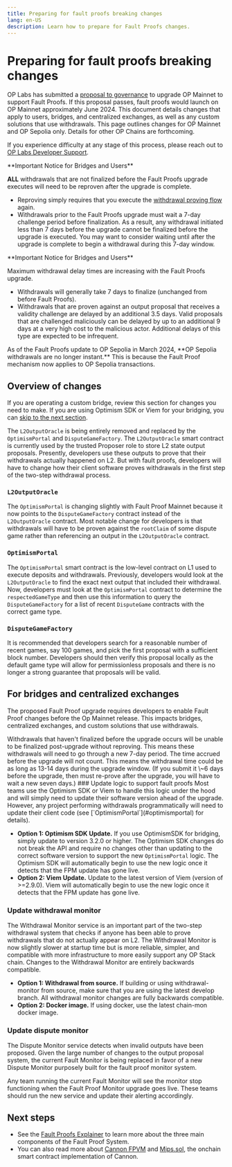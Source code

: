 ```yaml
---
title: Preparing for fault proofs breaking changes
lang: en-US
description: Learn how to prepare for Fault Proofs changes.
---
```



# Preparing for fault proofs breaking changes

OP Labs has submitted a [proposal to governance](https://gov.optimism.io/t/upgrade-proposal-fault-proofs/8161) to upgrade OP Mainnet to support Fault Proofs. If this proposal passes, fault proofs would launch on OP Mainnet approximately June 2024. This document details changes that apply to users, bridges, and centralized exchanges, as well as any custom solutions that use withdrawals. This page outlines changes for OP Mainnet and OP Sepolia only. Details for other OP Chains are forthcoming.

If you experience difficulty at any stage of this process, please reach out to [OP Labs Developer Support](https://github.com/ethereum-optimism/developers/discussions).

<Callout type="error">
 **Important Notice for Bridges and Users**

**ALL** withdrawals that are not finalized before the Fault Proofs upgrade executes will need to be reproven after the upgrade is complete.

  *   Reproving simply requires that you execute the [withdrawal proving flow](/stack/transactions/withdrawal-flow) again.
  *   Withdrawals prior to the Fault Proofs upgrade must wait a 7-day challenge period before finalization. As a result, any withdrawal initiated less than 7 days before the upgrade cannot be finalized before the upgrade is executed. You may want to consider waiting until after the upgrade is complete to begin a withdrawal during this 7-day window.
</Callout>

<Callout type="warning">
  **Important Notice for Bridges and Users**
  
  Maximum withdrawal delay times are increasing with the Fault Proofs upgrade.
  *   Withdrawals will generally take 7 days to finalize (unchanged from before Fault Proofs).
  *   Withdrawals that are proven against an output proposal that receives a validity challenge are delayed by an additional 3.5 days. Valid proposals that are challenged maliciously can be delayed by up to an additional 9 days at a very high cost to the malicious actor. Additional delays of this type are expected to be infrequent.
</Callout>

<Callout type="warning">
  As of the Fault Proofs update to OP Sepolia in March 2024, **OP Sepolia withdrawals are no longer instant.** This is because the Fault Proof mechanism now applies to OP Sepolia transactions.
</Callout>

## Overview of changes

If you are operating a custom bridge, review this section for changes you need to make. If you are using Optimism SDK or Viem for your bridging, you can [skip to the next section](#for-bridges-and-centralized-exchanges).

The `L2OutputOracle` is being entirely removed and replaced by the `OptimismPortal` and `DisputeGameFactory`. The `L2OutputOracle` smart contract is currently used by the trusted Proposer role to store L2 state output proposals.
Presently, developers use these outputs to prove that their withdrawals actually happened on L2. But with fault proofs, developers will have to change how their client software proves withdrawals in the first step of the two-step withdrawal process.

### `L2OutputOracle`

The `OptimismPortal` is changing slightly with Fault Proof Mainnet because it now points to the `DisputeGameFactory` contract instead of the `L2OutputOracle` contract.
Most notable change for developers is that withdrawals will have to be proven against the `rootClaim` of some dispute game rather than referencing an output in the `L2OutputOracle` contract.

### `OptimismPortal`

The `OptimismPortal` smart contract is the low-level contract on L1 used to execute deposits and withdrawals.
Previously, developers would look at the `L2OutputOracle` to find the exact next output that included their withdrawal.
Now, developers must look at the `OptimismPortal` contract to determine the `respectedGameType` and then use this information to query the `DisputeGameFactory` for a list of recent `DisputeGame` contracts with the correct game type.

### `DisputeGameFactory`

It is recommended that developers search for a reasonable number of recent games, say 100 games, and pick the first proposal with a sufficient block number.
Developers should then verify this proposal locally as the default game type will allow for permissionless proposals and there is no longer a strong guarantee that proposals will be valid.

## For bridges and centralized exchanges

The proposed Fault Proof upgrade requires developers to enable Fault Proof changes before the Op Mainnet release. This impacts bridges, centralized exchanges, and custom solutions that use withdrawals.

<Callout type="error">
  Withdrawals that haven't finalized before the upgrade occurs will be unable to be finalized post-upgrade without reproving. This means these withdrawals will need to go through a new 7-day period. The time accrued before the upgrade will not count.
  This means the withdrawal time could be as long as 13-14 days during the upgrade window. (If you submit it \~6 days before the upgrade, then must re-prove after the upgrade, you will have to wait a new seven days.)
</Callout>

<Steps>
  ### Update logic to support fault proofs

  <Callout type="info">
    Most teams use the Optimism SDK or Viem to handle this logic under the hood and will simply need to update their software version ahead of the upgrade. However, any project performing withdrawals programmatically will need to update their client code (see [`OptimismPortal`](#optimismportal) for details).
  </Callout>

  *   **Option 1: Optimism SDK Update.** If you use OptimismSDK for bridging, simply update to version 3.2.0 or higher.
      The Optimism SDK changes do not break the API and require no changes other than updating to the correct software version to support the new `OptimismPortal` logic. The Optimism SDK will automatically begin to use the new logic once it detects that the FPM update has gone live.
  *   **Option 2: Viem Update.** Update to the latest version of Viem (version of >=2.9.0). Viem will automatically begin to use the new logic once it detects that the FPM update has gone live.

  ### Update withdrawal monitor

  The Withdrawal Monitor service is an important part of the two-step withdrawal system that checks if anyone has been able to prove withdrawals that do not actually appear on L2.
  The Withdrawal Monitor is now slightly slower at startup time but is more reliable, simpler, and compatible with more infrastructure to more easily support any OP Stack chain.
  Changes to the Withdrawal Monitor are entirely backwards compatible.

  *   **Option 1: Withdrawal from source.** If building or using withdrawal-monitor from source, make sure that you are using the latest develop branch. All withdrawal monitor changes are fully backwards compatible.
  *   **Option 2: Docker image.** If using docker, use the latest chain-mon docker image.

  ### Update dispute monitor

  The Dispute Monitor service detects when invalid outputs have been proposed. Given the large number of changes to the output proposal system, the current Fault Monitor is being replaced in favor of a new Dispute Monitor purposely built for the fault proof monitor system.

  <Callout type="warning">
    Any team running the current Fault Monitor will see the monitor stop functioning when the Fault Proof Monitor upgrade goes live. These teams should run the new service and update their alerting accordingly.
  </Callout>
</Steps>

## Next steps

*   See the [Fault Proofs Explainer](/stack/fault-proofs/explainer) to learn more about the three main components of the Fault Proof System.
*   You can also read more about [Cannon FPVM](/stack/fault-proofs/cannon) and [Mips.sol](/stack/fault-proofs/mips), the onchain smart contract implementation of Cannon.
